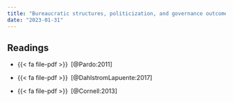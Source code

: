 ```yaml
---
title: "Bureaucratic structures, politicization, and governance outcomes"
date: "2023-01-31"
---
```


## Readings

- {{< fa file-pdf >}}&ensp;[@Pardo:2011]

- {{< fa file-pdf >}}&ensp;[@DahlstromLapuente:2017]

- {{< fa file-pdf >}}&ensp;[@Cornell:2013]
